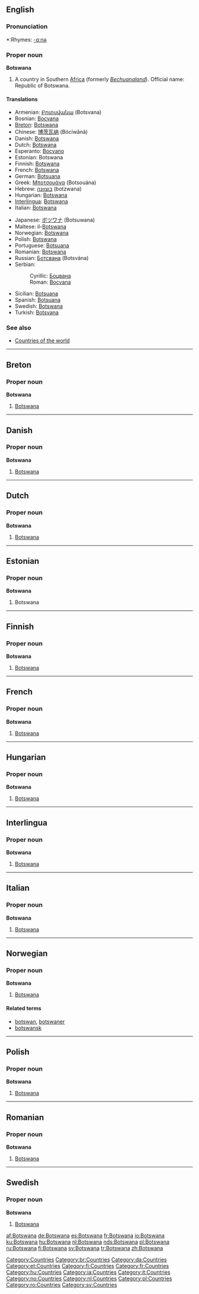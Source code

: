==English==

===Pronunciation===
*:Rhymes: [[Rhymes:English:-ɑːnə|-ɑːnə]]

===Proper noun===
'''Botswana'''

# A country in Southern [[Africa]] (formerly ''[[Bechuanaland]]''). Official name: Republic of Botswana.

====Translations====
{{top}}
*Armenian: [[Բոտսվանա]] (Botsvana)
*Bosnian: [[Bocvana#Bosnian|Bocvana]] {{f}}
*[[Breton]]: [[#Breton|Botswana]]
*Chinese: [[博茨瓦纳]] (Bócíwǎnà)
*Danish: [[#Danish|Botswana]]
*Dutch: [[#Dutch|Botswana]] {{n}}
*Esperanto: [[Bocvano]]
*Estonian: Botswana
*Finnish: [[#Finnish|Botswana]]
*French: [[#French|Botswana]]
*German: [[Botsuana]]
*Greek: [[Μποτσουάνα]] (Botsouána) {{f}}
*Hebrew: [[בוצוונה]] (botzwana)
*Hungarian: [[#Hungarian|Botswana]]
*[[Interlingua]]: [[#Interlingua|Botswana]]
*Italian: [[#Italian|Botswana]] {{f}}
{{mid}}
*Japanese: [[ボツワナ]] (Botsuwana)
*Maltese: il-[[Botswana]]
*Norwegian: [[#Norwegian|Botswana]]
*Polish: [[#Polish|Botswana]] {{f}}
*Portuguese: [[Botsuana]] {{f}}
*Romanian: [[#Romanian|Botswana]] {{f}}
*Russian: [[Ботсвана]] (Botsvána) {{f}}
*Serbian:
*:Cyrillic: [[Боцвана#Serbian|Боцвана]] {{f}}
*:Roman: [[Bocvana#Serbian|Bocvana]] {{f}}
*Sicilian: [[Botsuana]] {{f}}
*Spanish: [[Botsuana]] {{f}}
*Swedish: [[#Swedish|Botswana]]
*Turkish: [[Botsvana]]
{{bottom}}

===See also===
*[[Countries of the world]]

----

==Breton==

===Proper noun===
'''Botswana'''

# [[#English|Botswana]]

----

==Danish==

===Proper noun===
'''Botswana'''

# [[#English|Botswana]]

----

==Dutch==

===Proper noun===
'''Botswana''' {{n}}

# [[#English|Botswana]]

----

==Estonian==

===Proper noun===
'''Botswana'''

# Botswana {{et-country}}

----

==Finnish==

===Proper noun===
'''Botswana'''

# [[#English|Botswana]]

----

==French==

===Proper noun===
'''Botswana'''

# [[#English|Botswana]]

----

==Hungarian==

===Proper noun===
'''Botswana'''

# [[#English|Botswana]]

----

==Interlingua==

===Proper noun===
'''Botswana'''

# [[#English|Botswana]]

----

==Italian==

===Proper noun===
'''Botswana'''

# [[#English|Botswana]]

----

==Norwegian==

===Proper noun===
'''Botswana'''

# [[#English|Botswana]]

====Related terms====
*[[botswan]], [[botswaner]]
*[[botswansk]]

----

==Polish==

===Proper noun===
'''Botswana'''

# [[#English|Botswana]]

----

==Romanian==

===Proper noun===
'''Botswana'''

# [[#English|Botswana]]

----

==Swedish==

===Proper noun===
'''Botswana'''

# [[#English|Botswana]]

[[Category:Countries]]
[[Category:br:Countries]]
[[Category:da:Countries]]
[[Category:et:Countries]]
[[Category:fi:Countries]]
[[Category:fr:Countries]]
[[Category:hu:Countries]]
[[Category:ia:Countries]]
[[Category:it:Countries]]
[[Category:no:Countries]]
[[Category:nl:Countries]]
[[Category:pl:Countries]]
[[Category:ro:Countries]]
[[Category:sv:Countries]]

[[af:Botswana]]
[[de:Botswana]]
[[es:Botswana]]
[[fr:Botswana]]
[[io:Botswana]]
[[ku:Botswana]]
[[hu:Botswana]]
[[nl:Botswana]]
[[nds:Botswana]]
[[pl:Botswana]]
[[ru:Botswana]]
[[fi:Botswana]]
[[sv:Botswana]]
[[tr:Botswana]]
[[zh:Botswana]]